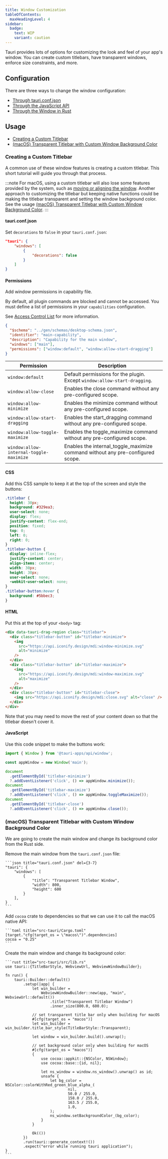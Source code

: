 ```yaml
---
title: Window Customization
tableOfContents:
  maxHeadingLevel: 4
sidebar:
  badge:
    text: WIP
    variant: caution
---
```



Tauri provides lots of options for customizing the look and feel of your app's window. You can create custom titlebars, have transparent windows, enforce size constraints, and more.

## Configuration

There are three ways to change the window configuration:

- <Icon name="external" class="inline-icon" /> [Through tauri.conf.json](/reference/config/#windowconfig)
- <Icon name="external" class="inline-icon" /> [Through the JavaScript API](/reference/javascript/api/namespacewindow/#window)
- <Icon name="external" class="inline-icon" /> [Through the Window in Rust](https://docs.rs/tauri/2.0.0-beta/tauri/window/struct.Window.html)

## Usage

- [Creating a Custom Titlebar](#creating-a-custom-titlebar)
- [(macOS) Transparent Titlebar with Custom Window Background Color](#macos-transparent-titlebar-with-custom-window-background-color)

### Creating a Custom Titlebar

A common use of these window features is creating a custom titlebar. This short tutorial will guide you through that process.

:::note
For macOS, using a custom titlebar will also lose some features provided by the system, such as [moving or aligning the window](https://support.apple.com/start/mac-help/work-with-app-windows-mchlp2469/mac). Another approach to customizing the titlebar but keeping native functions could be making the titlebar transparent and setting the window background color. See the usage [(macOS) Transparent Titlebar with Custom Window Background Color](#macos-transparent-titlebar-with-custom-window-background-color).
:::

#### tauri.conf.json

Set `decorations` to `false` in your `tauri.conf.json`:

```json title="tauri.conf.json" {4}
"tauri": {
	"windows": [
		{
			"decorations": false
		}
	]
}
```

#### Permissions

Add window permissions in capability file.

By default, all plugin commands are blocked and cannot be accessed. You must define a list of permissions in your `capabilities` configuration.

See [Access Control List](/reference/acl/) for more information.

```json title="src-tauri/capabilities/main.json" ins={7-8}
{
  "$schema": "../gen/schemas/desktop-schema.json",
  "identifier": "main-capability",
  "description": "Capability for the main window",
  "windows": ["main"],
  "permissions": ["window:default", "window:allow-start-dragging"]
}
```

| Permission                              | Description                                                                    |
| --------------------------------------- | ------------------------------------------------------------------------------ |
| `window:default`                        | Default permissions for the plugin. Except `window:allow-start-dragging`.      |
| `window:allow-close`                    | Enables the close command without any pre-configured scope.                    |
| `window:allow-minimize`                 | Enables the minimize command without any pre-configured scope.                 |
| `window:allow-start-dragging`           | Enables the start_dragging command without any pre-configured scope.           |
| `window:allow-toggle-maximize`          | Enables the toggle_maximize command without any pre-configured scope.          |
| `window:allow-internal-toggle-maximize` | Enables the internal_toggle_maximize command without any pre-configured scope. |

#### CSS

Add this CSS sample to keep it at the top of the screen and style the buttons:

```css
.titlebar {
  height: 30px;
  background: #329ea3;
  user-select: none;
  display: flex;
  justify-content: flex-end;
  position: fixed;
  top: 0;
  left: 0;
  right: 0;
}
.titlebar-button {
  display: inline-flex;
  justify-content: center;
  align-items: center;
  width: 30px;
  height: 30px;
  user-select: none;
  -webkit-user-select: none;
}
.titlebar-button:hover {
  background: #5bbec3;
}
```

#### HTML

Put this at the top of your `<body>` tag:

```html
<div data-tauri-drag-region class="titlebar">
  <div class="titlebar-button" id="titlebar-minimize">
    <img
      src="https://api.iconify.design/mdi:window-minimize.svg"
      alt="minimize"
    />
  </div>
  <div class="titlebar-button" id="titlebar-maximize">
    <img
      src="https://api.iconify.design/mdi:window-maximize.svg"
      alt="maximize"
    />
  </div>
  <div class="titlebar-button" id="titlebar-close">
    <img src="https://api.iconify.design/mdi:close.svg" alt="close" />
  </div>
</div>
```

Note that you may need to move the rest of your content down so that the titlebar doesn't cover it.

#### JavaScript

Use this code snippet to make the buttons work:

```js
import { Window } from '@tauri-apps/api/window';

const appWindow = new Window('main');

document
  .getElementById('titlebar-minimize')
  ?.addEventListener('click', () => appWindow.minimize());
document
  .getElementById('titlebar-maximize')
  ?.addEventListener('click', () => appWindow.toggleMaximize());
document
  .getElementById('titlebar-close')
  ?.addEventListener('click', () => appWindow.close());
```

### (macOS) Transparent Titlebar with Custom Window Background Color

We are going to create the main window and change its background color from the Rust side.

Remove the main window from the `tauri.conf.json` file:

    ```json title="tauri.conf.json" del={3-7}
    "tauri": {
    	"windows": [
    		{
    			"title": "Transparent Titlebar Window",
    			"width": 800,
    			"height": 600
    		}
    	],
    }
    ```

Add `cocoa` crate to dependencies so that we can use it to call the macOS native API:

    ```toml title="src-tauri/Cargo.toml"
    [target."cfg(target_os = \"macos\")".dependencies]
    cocoa = "0.25"
    ```

Create the main window and change its background color:

    ```rust title="src-tauri/src/lib.rs"
    use tauri::{TitleBarStyle, WebviewUrl, WebviewWindowBuilder};

    fn run() {
    	tauri::Builder::default()
    		.setup(|app| {
    			let win_builder =
    				WebviewWindowBuilder::new(app, "main", WebviewUrl::default())
    					.title("Transparent Titlebar Window")
    					.inner_size(800.0, 600.0);

    			// set transparent title bar only when building for macOS
    			#[cfg(target_os = "macos")]
    			let win_builder = win_builder.title_bar_style(TitleBarStyle::Transparent);

    			let window = win_builder.build().unwrap();

    			// set background color only when building for macOS
    			#[cfg(target_os = "macos")]
    			{
    				use cocoa::appkit::{NSColor, NSWindow};
    				use cocoa::base::{id, nil};

    				let ns_window = window.ns_window().unwrap() as id;
    				unsafe {
    					let bg_color = NSColor::colorWithRed_green_blue_alpha_(
    							nil,
    							50.0 / 255.0,
    							158.0 / 255.0,
    							163.5 / 255.0,
    							1.0,
    					);
    					ns_window.setBackgroundColor_(bg_color);
    				}
    			}

    			Ok(())
    		})
    		.run(tauri::generate_context!())
    		.expect("error while running tauri application");
    }
    ```
